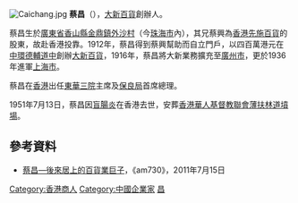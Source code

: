 [[File:Caichang.jpg|thumb]]
'''蔡昌'''（{{bd|1877年|11月2日|1951年|7月13日}}），[[大新百貨|大新百貨]]創辦人。

蔡昌生於[[廣東省|廣東省]][[香山縣|香山縣]][[金鼎鎮|金鼎鎮]][[外沙村|外沙村]]（今[[珠海市|珠海市]]內），其兄蔡興為[[香港|香港]][[先施百貨|先施百貨]]的股東，故赴香港投靠。1912年，蔡昌得到蔡興幫助而自立門戶，以四百萬港元在[[中環|中環]][[德輔道中|德輔道中]]創辦[[大新百貨|大新百貨]]，1916年，蔡昌將大新業務擴充至[[廣州市|廣州市]]，更於1936年進軍[[上海市|上海市]]。

蔡昌在[[香港|香港]]出任[[東華三院|東華三院]]主席及[[保良局|保良局]]首席總理。

1951年7月13日，蔡昌因[[盲腸炎|盲腸炎]]在香港去世，安葬[[香港華人基督教聯會薄扶林道墳場|香港華人基督教聯會薄扶林道墳場]]。

==參考資料==
*[http://www.am730.com.hk/article.php?article=64772 蔡昌—後來居上的百貨業巨子]，《am730》，2011年7月15日

[[Category:香港商人|Category:香港商人]]
[[Category:中國企業家|Category:中國企業家]]
[[Category:蔡姓|昌]]